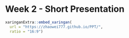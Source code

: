 # Week 2 - Short Presentation

```r
xaringanExtra::embed_xaringan(
  url = "https://zhaowei777.github.io/PPT/",
  ratio = "16:9")

```